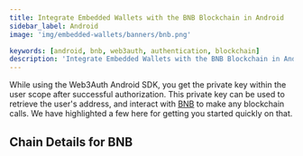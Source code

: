 ```yaml
---
title: Integrate Embedded Wallets with the BNB Blockchain in Android
sidebar_label: Android
image: 'img/embedded-wallets/banners/bnb.png'

keywords: [android, bnb, web3auth, authentication, blockchain]
description: 'Integrate Embedded Wallets with the BNB Blockchain in Android | Embedded Wallets'
---
```



While using the Web3Auth Android SDK, you get the private key within the user scope after successful authorization. This private key can be used to retrieve the user's address, and interact with [BNB](https://www.bnbchain.org/) to make any blockchain calls. We have highlighted a few here for getting you started quickly on that.

## Chain Details for BNB

<ChainDetailsBnb />

<EVMInteraction />
